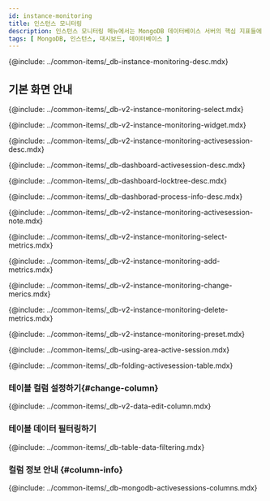 ```yaml
---
id: instance-monitoring
title: 인스턴스 모니터링
description: 인스턴스 모니터링 메뉴에서는 MongoDB 데이터베이스 서버의 핵심 지표들에 대한 상세 정보를 실시간으로 확인할 수 있습니다.
tags: [ MongoDB, 인스턴스, 대시보드, 데이터베이스 ]
---
```


{@include: ../common-items/_db-instance-monitoring-desc.mdx}

## 기본 화면 안내

<ProdImg img='db-instance-monitoring.png' desc='인스턴스 모니터링' />

<!--###조회시간 및 대상 선택하기-->
{@include: ../common-items/_db-v2-instance-monitoring-select.mdx}

<!--###그래프 차트 위젯 영역-->
{@include: ../common-items/_db-v2-instance-monitoring-widget.mdx}

<!--###액티브 세션 락트리 프로세스정보-->
{@include: ../common-items/_db-v2-instance-monitoring-activesession-desc.mdx} 

{@include: ../common-items/_db-dashboard-activesession-desc.mdx} 

{@include: ../common-items/_db-dashboard-locktree-desc.mdx} 

{@include: ../common-items/_db-dashborad-process-info-desc.mdx}

{@include: ../common-items/_db-v2-instance-monitoring-activesession-note.mdx}

<!--##지표 선택하기-->
{@include: ../common-items/_db-v2-instance-monitoring-select-metrics.mdx}

<!--###지표 추가하기-->
{@include: ../common-items/_db-v2-instance-monitoring-add-metrics.mdx} 

<!--###지표 변경하기-->
{@include: ../common-items/_db-v2-instance-monitoring-change-merics.mdx}

<!--###지표 삭제하기-->
{@include: ../common-items/_db-v2-instance-monitoring-delete-metrics.mdx}

<!--## 프리셋-->
{@include: ../common-items/_db-v2-instance-monitoring-preset.mdx} 

<!-- 액티브 세션 영역 활용-->
{@include: ../common-items/_db-using-area-active-session.mdx} 

{@include: ../common-items/_db-folding-activesession-table.mdx}

### 테이블 컬럼 설정하기{#change-column}

{@include: ../common-items/_db-v2-data-edit-column.mdx}

### 테이블 데이터 필터링하기

{@include: ../common-items/_db-table-data-filtering.mdx} 

### 컬럼 정보 안내 {#column-info}

{@include: ../common-items/_db-mongodb-activesessions-columns.mdx}